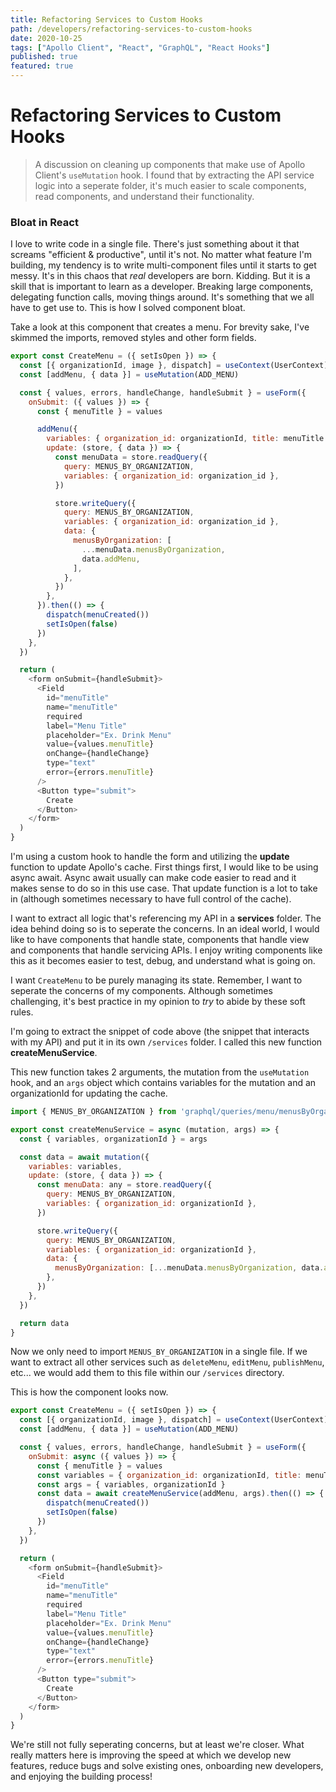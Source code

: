 ```yaml
---
title: Refactoring Services to Custom Hooks
path: /developers/refactoring-services-to-custom-hooks
date: 2020-10-25
tags: ["Apollo Client", "React", "GraphQL", "React Hooks"]
published: true
featured: true
---
```



# Refactoring Services to Custom Hooks

> A discussion on cleaning up components that make use of Apollo Client's `useMutation` hook.
 I found that by extracting the API service logic into a seperate folder, it's much easier to scale
 components, read components, and understand their functionality.

### Bloat in React

I love to write code in a single file. There's just something about it that screams "efficient & productive", until it's not.
No matter what feature I'm building, my tendency is to write multi-component files until it starts to get messy.
It's in this chaos that *real* developers are born. Kidding. But it is a skill that is important to learn as a developer.
Breaking large components, delegating function calls, moving things around.
It's something that we all have to get use to. This is how I solved component bloat.

Take a look at this component that creates a menu.
For brevity sake, I've skimmed the imports, removed styles and other form fields.

```jsx:title=src/components/CreateMenu.js
export const CreateMenu = ({ setIsOpen }) => {
  const [{ organizationId, image }, dispatch] = useContext(UserContext)
  const [addMenu, { data }] = useMutation(ADD_MENU)

  const { values, errors, handleChange, handleSubmit } = useForm({
    onSubmit: ({ values }) => {
      const { menuTitle } = values

      addMenu({
        variables: { organization_id: organizationId, title: menuTitle },
        update: (store, { data }) => {
          const menuData = store.readQuery({
            query: MENUS_BY_ORGANIZATION,
            variables: { organization_id: organization_id },
          })

          store.writeQuery({
            query: MENUS_BY_ORGANIZATION,
            variables: { organization_id: organization_id },
            data: {
              menusByOrganization: [
                ...menuData.menusByOrganization,
                data.addMenu,
              ],
            },
          })
        },
      }).then(() => {
        dispatch(menuCreated())
        setIsOpen(false)
      })
    },
  })

  return (
    <form onSubmit={handleSubmit}>
      <Field
        id="menuTitle"
        name="menuTitle"
        required
        label="Menu Title"
        placeholder="Ex. Drink Menu"
        value={values.menuTitle}
        onChange={handleChange}
        type="text"
        error={errors.menuTitle}
      />
      <Button type="submit">
        Create
      </Button>
    </form>
  )
}

```

I'm using a custom hook to handle the form and utilizing the **update** function to update Apollo's cache.
First things first, I would like to be using async await. Async await usually can make code easier to read and it makes sense to do so in this use case.
That update function is a lot to take in (although sometimes necessary to have full control of the cache).


I want to extract all logic that's referencing my API in a **services** folder.
The idea behind doing so is to seperate the concerns. In an ideal world, I would like to have components that handle state,
components that handle view and components that handle servicing APIs.
I enjoy writing components like this as it becomes easier to test, debug, and understand what is going on.

I want `CreateMenu` to be purely managing its state. Remember, I want to seperate the concerns of my components.
Although sometimes challenging, it's best practice in my opinion to *try* to abide by these soft rules.

I'm going to extract the snippet of code above (the snippet that interacts with my API) and put it in its own `/services` folder.
I called this new function **createMenuService**.

This new function takes 2 arguments, the mutation from the `useMutation` hook, and an `args` object which contains
variables for the mutation and an organizationId for updating the cache.


```js:title=src/services/menu.js
import { MENUS_BY_ORGANIZATION } from 'graphql/queries/menu/menusByOrganization'

export const createMenuService = async (mutation, args) => {
  const { variables, organizationId } = args

  const data = await mutation({
    variables: variables,
    update: (store, { data }) => {
      const menuData: any = store.readQuery({
        query: MENUS_BY_ORGANIZATION,
        variables: { organization_id: organizationId },
      })

      store.writeQuery({
        query: MENUS_BY_ORGANIZATION,
        variables: { organization_id: organizationId },
        data: {
          menusByOrganization: [...menuData.menusByOrganization, data.addMenu],
        },
      })
    },
  })

  return data
}
```

Now we only need to import `MENUS_BY_ORGANIZATION` in a single file.
If we want to extract all other services such as `deleteMenu`, `editMenu`, `publishMenu`, etc... we would add them to this file within our `/services` directory.

This is how the component looks now.

```jsx:title=src/components/CreateMenu.js {6-14}
export const CreateMenu = ({ setIsOpen }) => {
  const [{ organizationId, image }, dispatch] = useContext(UserContext)
  const [addMenu, { data }] = useMutation(ADD_MENU)

  const { values, errors, handleChange, handleSubmit } = useForm({
    onSubmit: async ({ values }) => {
      const { menuTitle } = values
      const variables = { organization_id: organizationId, title: menuTitle }
      const args = { variables, organizationId }
      const data = await createMenuService(addMenu, args).then(() => {
        dispatch(menuCreated())
        setIsOpen(false)
      })
    },
  })

  return (
    <form onSubmit={handleSubmit}>
      <Field
        id="menuTitle"
        name="menuTitle"
        required
        label="Menu Title"
        placeholder="Ex. Drink Menu"
        value={values.menuTitle}
        onChange={handleChange}
        type="text"
        error={errors.menuTitle}
      />
      <Button type="submit">
        Create
      </Button>
    </form>
  )
}
```

We're still not fully seperating concerns, but at least we're closer.
What really matters here is improving the speed at which we develop new features,
reduce bugs and solve existing ones, onboarding new developers, and enjoying the building process!


<Comments />